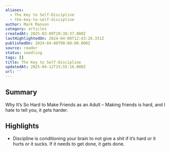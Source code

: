 ```yaml
---
aliases:
  - The Key to Self-Discipline
  - the-key-to-self-discipline
author: Mark Manson
category: articles
createdAt: 2025-02-09T20:38:37.000Z
lastHighlightedOn: 2024-04-08T12:43:26.331Z
publishedOn: 2024-04-08T00:00:00.000Z
source: reader
status: seedling
tags: []
title: The Key to Self-Discipline
updatedAt: 2025-04-12T15:55:16.000Z
url: ''
---
```

## Summary

Why It’s So Hard to Make Friends as an Adult – Making friends is hard, and I hate to tell you, it gets harder.

## Highlights

- Discipline is conditioning your brain to not give a shit if it’s hard or it hurts or it sucks.
  If it needs to get done, it gets done.
